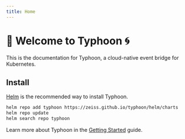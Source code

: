 ```yaml
---
title: Home
---
```


# 👋 Welcome to Typhoon 🌀

This is the documentation for Typhoon, a cloud-native event bridge for Kubernetes.

## Install

[Helm](https://helm.sh) is the recommended way to install Typhoon.

```bash
helm repo add typhoon https://zeiss.github.io/typhoon/helm/charts
helm repo update
helm search repo typhoon
```

Learn more about Typhoon in the [Getting Started](/getting-started) guide.